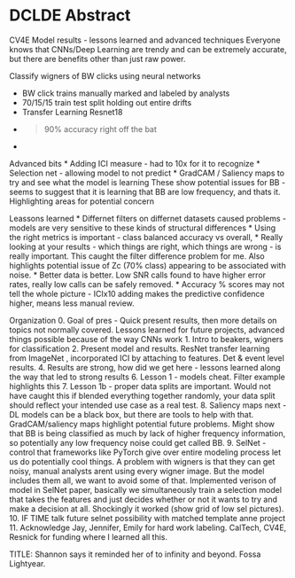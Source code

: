 # DCLDE Abstract

CV4E Model results - lessons learned and advanced techniques
Everyone knows that CNNs/Deep Learning are trendy and can
be extremely accurate, but there are benefits other than
just raw power. 

Classify wigners of BW clicks using neural networks

* BW click trains manually marked and labeled by analysts
* 70/15/15 train test split holding out entire drifts
* Transfer Learning Resnet18
* > 90% accuracy right off the bat
* 

Advanced bits
* Adding ICI measure - had to 10x for it to recognize
* Selection net - allowing model to not predict
* GradCAM / Saliency maps to try and see what the model is learning
These show potential issues for BB - seems to suggest that it is learning
that BB are low frequency, and thats it. Highlighting areas for potential concern

Leassons learned
* Differnet filters on differnet datasets caused problems - models
are very sensitive to these kinds of structural differences
* Using the right metrics is important - class balanced accuracy
vs overall, 
* Really looking at your results - which things are right, which
things are wrong - is really important. This caught the filter
difference problem for me. Also highlights potential issue of
Zc (70% class) appearing to be associated with noise.
* Better data is better. Low SNR calls found to have higher error
rates, really low calls can be safely removed.
* Accuracy % scores may not tell the whole picture - ICIx10 adding
makes the predictive confidence higher, means less manual review. 


Organization
0. Goal of pres - Quick present results, then more details
on topics not normally covered. Lessons learned for future
projects, advanced things possible because of the way CNNs work
1. Intro to beakers, wigners for classification
2. Present model and results. ResNet transfer learning from ImageNet
, incorporated ICI by attaching to features. Det & event level results.
4. Results are strong, how did we get here - lessons learned
along the way that led to strong results
6. Lesson 1 - models cheat. Filter example highlights this
7. Lesson 1b - proper data splits are important. Would not have caught
this if blended everything together randomly, your data split should
reflect your intended use case as a real test. 
8. Saliency maps next - DL models can be a black box, but there are
tools to help with that. GradCAM/saliency maps highlight potential
future problems. Might show that BB is being classified as much by
lack of higher frequency information, so potentially any low
frequency noise could get called BB.
9. SelNet - control that frameworks like PyTorch give over entire
modeling process let us do potentially cool things. A problem with wigners
is that they can get noisy, manual analysts arent using every wigner image.
But the model includes them all, we want to avoid some of that. Implemented 
verison of model in SelNet paper, basically we simultaneously train a selection
model that takes the features and just decides whether or not it wants to try
and make a decision at all. Shockingly it worked (show grid of low sel pictures).
10. IF TIME talk future selnet possibility with matched template anne project
11. Acknowledge Jay, Jennifer, Emily for hard work labeling. CalTech, CV4E, Resnick
for funding where I learned all this.


TITLE: Shannon says it reminded her of to infinity and beyond. Fossa Lightyear.
